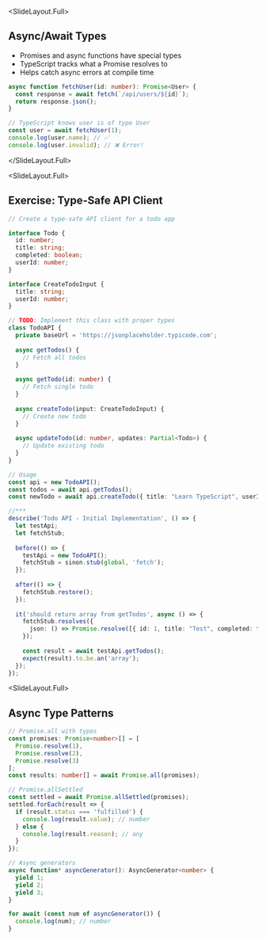 
<SlideLayout.Full>
## Async/Await Types

- Promises and async functions have special types
- TypeScript tracks what a Promise resolves to
- Helps catch async errors at compile time

```typescript
async function fetchUser(id: number): Promise<User> {
  const response = await fetch(`/api/users/${id}`);
  return response.json();
}

// TypeScript knows user is of type User
const user = await fetchUser(1);
console.log(user.name); // ✅
console.log(user.invalid); // ❌ Error!
```
</SlideLayout.Full>

<SlideLayout.Full>
## Exercise: Type-Safe API Client
<CodeDisplay height="500px">
  <File name="example.typescript">
    
```typescript
// Create a type-safe API client for a todo app

interface Todo {
  id: number;
  title: string;
  completed: boolean;
  userId: number;
}

interface CreateTodoInput {
  title: string;
  userId: number;
}

// TODO: Implement this class with proper types
class TodoAPI {
  private baseUrl = 'https://jsonplaceholder.typicode.com';
  
  async getTodos() {
    // Fetch all todos
  }
  
  async getTodo(id: number) {
    // Fetch single todo
  }
  
  async createTodo(input: CreateTodoInput) {
    // Create new todo
  }
  
  async updateTodo(id: number, updates: Partial<Todo>) {
    // Update existing todo
  }
}

// Usage
const api = new TodoAPI();
const todos = await api.getTodos();
const newTodo = await api.createTodo({ title: "Learn TypeScript", userId: 1 });

//***
describe('Todo API - Initial Implementation', () => {
  let testApi;
  let fetchStub;
  
  before(() => {
    testApi = new TodoAPI();
    fetchStub = sinon.stub(global, 'fetch');
  });
  
  after(() => {
    fetchStub.restore();
  });
  
  it('should return array from getTodos', async () => {
    fetchStub.resolves({
      json: () => Promise.resolve([{ id: 1, title: "Test", completed: false, userId: 1 }])
    });
    
    const result = await testApi.getTodos();
    expect(result).to.be.an('array');
  });
});
```
    
  </File>
</CodeDisplay>
</SlideLayout.Full>

<SlideLayout.Full>
## Async Type Patterns
<CodeDisplay height="500px">
  <File name="example.typescript">
    
```typescript
// Promise.all with types
const promises: Promise<number>[] = [
  Promise.resolve(1),
  Promise.resolve(2),
  Promise.resolve(3)
];
const results: number[] = await Promise.all(promises);

// Promise.allSettled
const settled = await Promise.allSettled(promises);
settled.forEach(result => {
  if (result.status === 'fulfilled') {
    console.log(result.value); // number
  } else {
    console.log(result.reason); // any
  }
});

// Async generators
async function* asyncGenerator(): AsyncGenerator<number> {
  yield 1;
  yield 2;
  yield 3;
}

for await (const num of asyncGenerator()) {
  console.log(num); // number
}
```
    
  </File>
</CodeDisplay>
</SlideLayout.Full>